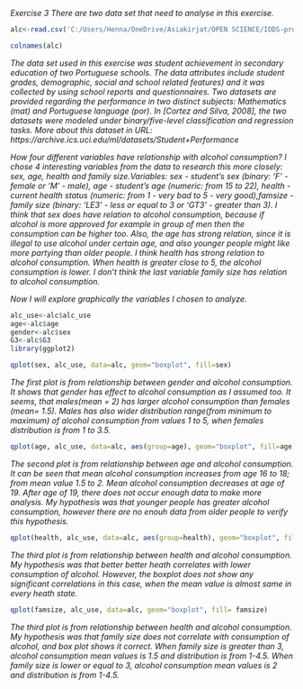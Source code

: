 *Exercise 3*
*There are two data set that need to analyse in this exercise.*

```r

alc<-read.csv('C:/Users/Henna/OneDrive/Asiakirjat/OPEN SCIENCE/IODS-project/data/alc.csv')

colnames(alc)
```
*The data set used in this exercise was student achievement in secondary education of two Portuguese schools. The data attributes include student grades, demographic, social and school related features) and it was collected by using school reports and questionnaires. Two datasets are provided regarding the performance in two distinct subjects: Mathematics (mat) and Portuguese language (por). In [Cortez and Silva, 2008], the two datasets were modeled under binary/five-level classification and regression tasks. More about this dataset in  URL: https://archive.ics.uci.edu/ml/datasets/Student+Performance*

*How four different variables have relationship with alcohol consumption? I chose 4 interesting variables from the data to research this more closely: sex, age, health and family size.Variables: sex - student's sex (binary: 'F' - female or 'M' - male), age - student's age (numeric: from 15 to 22), health - current health status (numeric: from 1 - very bad to 5 - very good),famsize - family size (binary: 'LE3' - less or equal to 3 or 'GT3' - greater than 3). I think that sex does have relation to alcohol consumption, because if alcohol is more approved for example in group of men then the consumption can be higher too. Also, the age has strong relation, since it is illegal to use alcohol under certain age, and also younger people might like more partying than older people. I think health has strong relation to alcohol consumption. When health is greater close to 5, the alcohol consumption is lower. I don't think the last variable family size has relation to alcohol consumption.*

*Now I will explore graphically the variables I chosen to analyze.*

```r
alc_use<-alc$alc_use
age<-alc$age
gender<-alc$sex
G3<-alc$G3
library(ggplot2)

qplot(sex, alc_use, data=alc, geom="boxplot", fill=sex)
```
*The first plot is from relationship between gender and alcohol consumption. It shows that gender has effect to alcohol consumption as I assumed too. It seems, that males(mean = 2) has larger alcohol consumption than females (mean= 1.5). Males has also wider distribution range(from minimum to maximum) of alcohol consumption from values 1 to 5, when females distribution is from 1 to 3.5.*
```r
qplot(age, alc_use, data=alc, aes(group=age), geom="boxplot", fill=age)
```
*The second plot is from relationship between age and alcohol consumption. It can be seen that mean alcohol consumption increases from age 16 to 18; from mean value 1.5 to 2. Mean alcohol consumption decreases at age of 19. After age of 19, there does not occur enough data to make more analysis. My hypothesis was that younger people has greater alcohol consumption, however there are no enouh data from older people to verify this hypothesis.*
```r

qplot(health, alc_use, data=alc, aes(group=health), geom="boxplot", fill= health)
```
*The third plot is from relationship between health and alcohol consumption. My hypothesis was that better better heath correlates with lower consumption of alcohol. However, the boxplot does not show any significant correlations in this case,  when the mean value is almost same in every heath state.*
```r
qplot(famsize, alc_use, data=alc, geom="boxplot", fill= famsize)

```
*The third plot is from relationship between health and alcohol consumption. My hypothesis was that family size does not correlate with consumption of alcohol, and box plot shows it correct. When family size is greater than 3, alcohol consumption mean values is 1.5 and distribution is from 1-4.5. When family size is lower or equal to 3, alcohol consumption mean values is 2 and distribution is from 1-4.5. *



